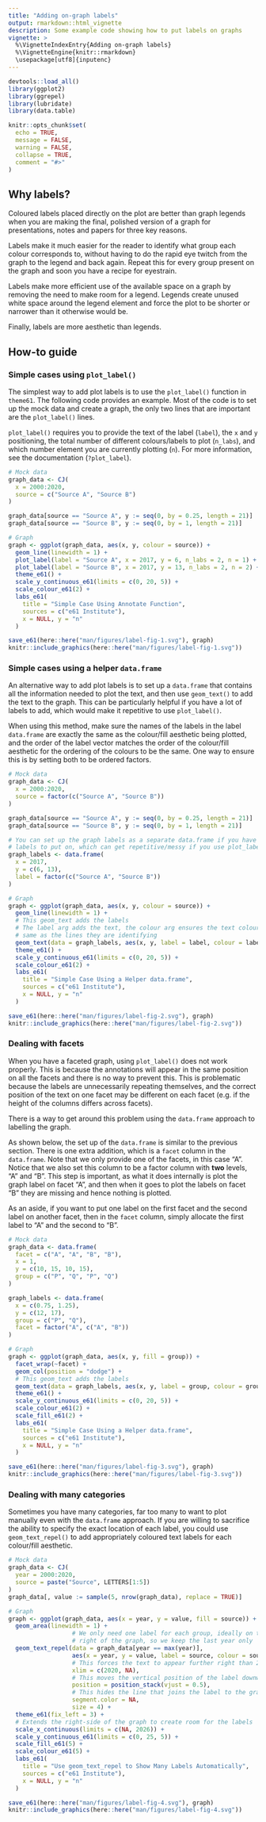 ```yaml
---
title: "Adding on-graph labels"
output: rmarkdown::html_vignette
description: Some example code showing how to put labels on graphs
vignette: >
  %\VignetteIndexEntry{Adding on-graph labels}
  %\VignetteEngine{knitr::rmarkdown}
  \usepackage[utf8]{inputenc}
---
```


```r
devtools::load_all()
library(ggplot2)
library(ggrepel)
library(lubridate)
library(data.table)

knitr::opts_chunk$set(
  echo = TRUE,
  message = FALSE,
  warning = FALSE,
  collapse = TRUE,
  comment = "#>"
)
```

## Why labels?

Coloured labels placed directly on the plot are better than graph legends when you are making the final, polished version of a graph for presentations, notes and papers for three key reasons.

Labels make it much easier for the reader to identify what group each colour corresponds to, without having to do the rapid eye twitch from the graph to the legend and back again. Repeat this for every group present on the graph and soon you have a recipe for eyestrain.

Labels make more efficient use of the available space on a graph by removing the need to make room for a legend. Legends create unused white space around the legend element and force the plot to be shorter or narrower than it otherwise would be.

Finally, labels are more aesthetic than legends.

## How-to guide

### Simple cases using `plot_label()`

The simplest way to add plot labels is to use the `plot_label()` function in `theme61`. The following code provides an example. Most of the code is to set up the mock data and create a graph, the only two lines that are important are the `plot_label()` lines.

`plot_label()` requires you to provide the text of the label (`label`), the `x` and `y` positioning, the total number of different colours/labels to plot (`n_labs`), and which number element you are currently plotting (`n`). For more information, see the documentation (`?plot_label`).

```r
# Mock data
graph_data <- CJ(
  x = 2000:2020,
  source = c("Source A", "Source B")
)

graph_data[source == "Source A", y := seq(0, by = 0.25, length = 21)]
graph_data[source == "Source B", y := seq(0, by = 1, length = 21)]

# Graph
graph <- ggplot(graph_data, aes(x, y, colour = source)) +
  geom_line(linewidth = 1) +
  plot_label(label = "Source A", x = 2017, y = 6, n_labs = 2, n = 1) +
  plot_label(label = "Source B", x = 2017, y = 13, n_labs = 2, n = 2) +
  theme_e61() +
  scale_y_continuous_e61(limits = c(0, 20, 5)) +
  scale_colour_e61(2) +
  labs_e61(
    title = "Simple Case Using Annotate Function",
    sources = c("e61 Institute"),
    x = NULL, y = "n"
  )

save_e61(here::here("man/figures/label-fig-1.svg"), graph)
knitr::include_graphics(here::here("man/figures/label-fig-1.svg"))

```

### Simple cases using a helper `data.frame`

An alternative way to add plot labels is to set up a `data.frame` that contains all the information needed to plot the text, and then use `geom_text()` to add the text to the graph. This can be particularly helpful if you have a lot of labels to add, which would make it repetitive to use `plot_label()`.

When using this method, make sure the names of the labels in the label `data.frame` are exactly the same as the colour/fill aesthetic being plotted, and the order of the label vector matches the order of the colour/fill aesthetic for the ordering of the colours to be the same. One way to ensure this is by setting both to be ordered factors.

```r
# Mock data
graph_data <- CJ(
  x = 2000:2020,
  source = factor(c("Source A", "Source B"))
)

graph_data[source == "Source A", y := seq(0, by = 0.25, length = 21)]
graph_data[source == "Source B", y := seq(0, by = 1, length = 21)]

# You can set up the graph labels as a separate data.frame if you have a lot of
# labels to put on, which can get repetitive/messy if you use plot_label
graph_labels <- data.frame(
  x = 2017,
  y = c(6, 13),
  label = factor(c("Source A", "Source B"))
)

# Graph
graph <- ggplot(graph_data, aes(x, y, colour = source)) +
  geom_line(linewidth = 1) +
  # This geom_text adds the labels
  # The label arg adds the text, the colour arg ensures the text colour is the
  # same as the lines they are identifying
  geom_text(data = graph_labels, aes(x, y, label = label, colour = label)) +
  theme_e61() +
  scale_y_continuous_e61(limits = c(0, 20, 5)) +
  scale_colour_e61(2) +
  labs_e61(
    title = "Simple Case Using a Helper data.frame",
    sources = c("e61 Institute"),
    x = NULL, y = "n"
  )

save_e61(here::here("man/figures/label-fig-2.svg"), graph)
knitr::include_graphics(here::here("man/figures/label-fig-2.svg"))

```

### Dealing with facets

When you have a faceted graph, using `plot_label()` does not work properly. This is because the annotations will appear in the same position on all the facets and there is no way to prevent this. This is problematic because the labels are unnecessarily repeating themselves, and the correct position of the text on one facet may be different on each facet (e.g. if the height of the columns differs across facets).

There is a way to get around this problem using the `data.frame` approach to labelling the graph.

As shown below, the set up of the `data.frame` is similar to the previous section. There is one extra addition, which is a `facet` column in the `data.frame`. Note that we only provide one of the facets, in this case "A". Notice that we also set this column to be a factor column with **two** levels, "A" and "B". This step is important, as what it does internally is plot the graph label on facet "A", and then when it goes to plot the labels on facet "B" they are missing and hence nothing is plotted.

As an aside, if you want to put one label on the first facet and the second label on another facet, then in the `facet` column, simply allocate the first label to "A" and the second to "B".

```r
# Mock data
graph_data <- data.frame(
  facet = c("A", "A", "B", "B"),
  x = 1,
  y = c(10, 15, 10, 15),
  group = c("P", "Q", "P", "Q")
)

graph_labels <- data.frame(
  x = c(0.75, 1.25),
  y = c(12, 17),
  group = c("P", "Q"),
  facet = factor("A", c("A", "B"))
)

# Graph
graph <- ggplot(graph_data, aes(x, y, fill = group)) +
  facet_wrap(~facet) +
  geom_col(position = "dodge") +
  # This geom_text adds the labels
  geom_text(data = graph_labels, aes(x, y, label = group, colour = group)) +
  theme_e61() +
  scale_y_continuous_e61(limits = c(0, 20, 5)) +
  scale_colour_e61(2) +
  scale_fill_e61(2) +
  labs_e61(
    title = "Simple Case Using a Helper data.frame",
    sources = c("e61 Institute"),
    x = NULL, y = "n"
  )

save_e61(here::here("man/figures/label-fig-3.svg"), graph)
knitr::include_graphics(here::here("man/figures/label-fig-3.svg"))

```

### Dealing with many categories

Sometimes you have many categories, far too many to want to plot manually even with the `data.frame` approach. If you are willing to sacrifice the ability to specify the exact location of each label, you could use `geom_text_repel()` to add appropriately coloured text labels for each colour/fill aesthetic. 

```r
# Mock data
graph_data <- CJ(
  year = 2000:2020,
  source = paste("Source", LETTERS[1:5])
)
graph_data[, value := sample(5, nrow(graph_data), replace = TRUE)]

# Graph
graph <- ggplot(graph_data, aes(x = year, y = value, fill = source)) +
  geom_area(linewidth = 1) +
                  # We only need one label for each group, ideally on the far 
                  # right of the graph, so we keep the last year only
  geom_text_repel(data = graph_data[year == max(year)],
                  aes(x = year, y = value, label = source, colour = source),
                  # This forces the text to appear further right than 2020
                  xlim = c(2020, NA),
                  # This moves the vertical position of the label downwards
                  position = position_stack(vjust = 0.5),
                  # This hides the line that joins the label to the graph element
                  segment.color = NA,
                  size = 4) +
  theme_e61(fix_left = 3) +
  # Extends the right-side of the graph to create room for the labels
  scale_x_continuous(limits = c(NA, 2026)) +
  scale_y_continuous_e61(limits = c(0, 25, 5)) +
  scale_fill_e61(5) +
  scale_colour_e61(5) +
  labs_e61(
    title = "Use geom_text_repel to Show Many Labels Automatically",
    sources = c("e61 Institute"),
    x = NULL, y = "n"
  )

save_e61(here::here("man/figures/label-fig-4.svg"), graph)
knitr::include_graphics(here::here("man/figures/label-fig-4.svg"))

```
